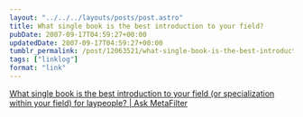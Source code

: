 ```yaml
---
layout: "../../../layouts/posts/post.astro"
title: What single book is the best introduction to your field?
pubDate: 2007-09-17T04:59:27+00:00
updatedDate: 2007-09-17T04:59:27+00:00
tumblr_permalink: /post/12063521/what-single-book-is-the-best-introduction-to-your
tags: ["linklog"]
format: "link"
---
```


[What single book is the best introduction to your field (or specialization within your field) for laypeople? | Ask MetaFilter][1]

[1]: http://ask.metafilter.com/71101/What-single-book-is-the-best-introduction-to-your-field-or-specialization-within-your-field-for-laypeople
